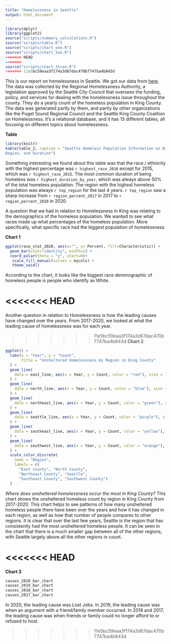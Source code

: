 ```yaml
---
title: "Homelessness in Seattle"
output: html_document
---
```


```r
library(dplyr)
library(ggplot2)
source("scripts/summary_calculations.R")
source("scripts/table.R")
source("scripts/chart_one.R")
source("scripts/chart_two.R")
<<<<<<< HEAD
=======
source("scripts/chart_three.R")
>>>>>>> 11e5bc59eaa3f174a3d67dac470b7747ba4b843d
```

This is our report on homelessness in Seattle. We got our data from [here](https://data.world/sasha/count-us-in-report-homelessness-data/workspace/file?filename=Count+Us+In.xlsx). The data was collected by the Regional Homelessness Authority, a legislation approved by the Seattle City Council that oversees the funding, policy, and services for dealing with the homelessness issue throughout the county. They do a yearly count of the homeless population in King County. The data was generated partly by them, and partly by other organizations like the Puget Sound Regional Council and the Seattle King County Coalition on Homelessness. It's a relational database, and it has 13 different tables, all focusing on different topics about homelessness. 



**Table**

``` r
library(knitr)
kable(table_2, caption = "Seattle Homeless Population Information on Race, 
Region, and Duration")
```

Something interesting we found about this table was that the race / ethnicity with the highest percentage was `r highest_race_2016` except for 2015, which was `r highest_race_2015`. The most common duration of being homeless was `r highest_duration_by_year`, which was always above 50% of the total homeless population. The region with the highest homeless population was always `r top_region` for the last 4 years. `r top_region` saw a sharp increase from `r region_percent_2017` in 2017 to `r region_percent_2020` in 2020.


A question that we had in relation to Homelessness in King was relating to the 
demographics of the homeless population. We wanted to see what races made up 
what percentages of the homeless population. More specifically, what specific
race had the biggest population of homelessness

**Chart 1**
``` r
ggplot(race_stat_2020, aes(x="", y= Percent, fill=Characteristic)) +
  geom_bar(stat="identity", width=1) +
  coord_polar(theta = "y", start=0)+
   scale_fill_manual(values = mycols) +
   theme_void()
```
According to the chart, it looks like the biggest race demmographic of homeless
people is people who identify as White.

<<<<<<< HEAD
=======
Another question in relation to Homelessness is how the leading causes have changed
over the years. From 2017-2020, we looked at what the leading cause of homelessness
was for each year.


>>>>>>> 11e5bc59eaa3f174a3d67dac470b7747ba4b843d
**Chart 2**
``` r
ggplot() +
  labs(x = "Year", y = "Count", 
       title = "Unsheltered Homelessness by Region in King County"
  ) +
  geom_line(
    data = east_line, aes(x = Year, y = Count, color = "red"), size = 1
  ) +
  geom_line(
    data = north_line, aes(x = Year, y = Count, color = "blue"), size = 1
  ) +
  geom_line(
    data = northeast_line, aes(x = Year, y = Count, color = "green"), size = 1
  ) +
  geom_line(
    data = seattle_line, aes(x = Year, y = Count, color = "purple"), size = 1
  ) +
  geom_line(
    data = southeast_line, aes(x = Year, y = Count, color = "yellow"), size = 1
  ) +
  geom_line(
    data = southwest_line, aes(x = Year, y = Count, color = "orange"), size = 1
  ) +
  scale_color_discrete(
    name = "Region",
    labels = c(
      "East County", "North County",
      "Northeast County", "Seattle",
      "Southeast County", "Southwest County") 
  )
```
_Where does unsheltered homelessness occur the most in King County?_
This chart shows the unsheltered homeless count by region in King County from 2017-2020. This chart helps to see patterns of how many unsheltered homeless people there have been over the years and how it has changed in each region, as well as how that number of people compares to other regions. It is clear that over the last few years, Seattle is the region that has consistently had the most unsheltered homeless people. It can be seen in the chart that there is a much smaller gap between all of the other regions, with Seattle largely above all the other regions in count.

<<<<<<< HEAD
=======

**Chart 3**
``` r
causes_2020_bar_chart
causes_2019_bar_chart
causes_2018_bar_chart
causes_2017_bar_chart
```
In 2020, the leading cause was Lost Jobs.
In 2019, the leading cause was when an argument with a friend/family member occurred.
In 2018 and 2017, the leading cause was when friends or family could no longer afford
to or refused to host.

>>>>>>> 11e5bc59eaa3f174a3d67dac470b7747ba4b843d
